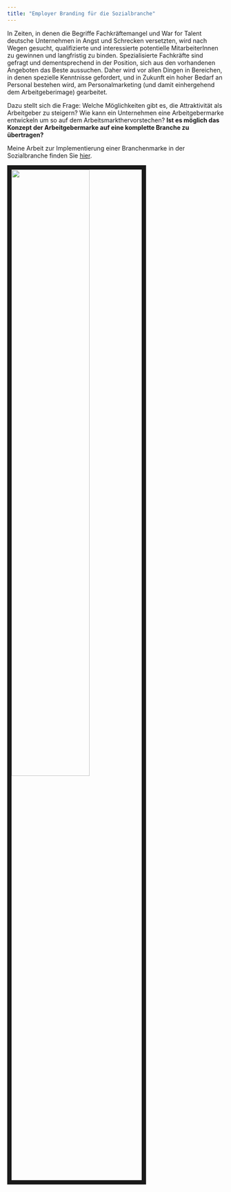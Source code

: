 ```yaml
---
title: "Employer Branding für die Sozialbranche"
---
```


In Zeiten, in denen die Begriffe Fachkräftemangel und War for Talent deutsche Unternehmen in Angst und Schrecken versetzten, wird nach Wegen gesucht, qualifizierte und interessierte potentielle MitarbeiterInnen zu gewinnen und langfristig zu binden. Spezialisierte Fachkräfte sind gefragt und dementsprechend in der Position, sich aus den vorhandenen Angeboten das Beste aussuchen. Daher wird vor allen Dingen in Bereichen, in denen spezielle Kenntnisse gefordert, und in Zukunft ein hoher Bedarf an Personal bestehen wird, am Personalmarketing (und damit einhergehend dem Arbeitgeberimage) gearbeitet.

Dazu stellt sich die Frage: Welche Möglichkeiten gibt es, die Attraktivität als Arbeitgeber zu steigern? Wie kann ein Unternehmen eine Arbeitgebermarke entwickeln um so auf dem Arbeitsmarkthervorstechen? **Ist es möglich das Konzept der Arbeitgebermarke auf eine komplette Branche zu übertragen?**

Meine Arbeit zur Implementierung einer Branchenmarke in der Sozialbranche finden Sie [hier](Vom Employer Branding zum Branchen Branding .pdf).

<img src="images/EBInhalt.PNG" style="width:60%; border:10px solid; margin-right: 20px" align="left">

